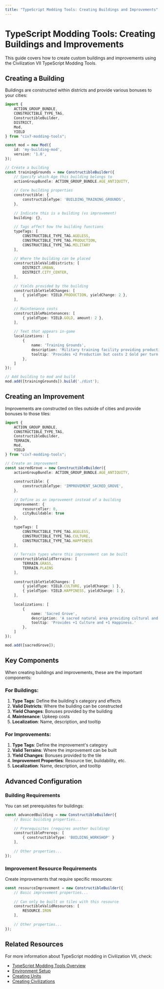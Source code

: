 ```yaml
---
title: "TypeScript Modding Tools: Creating Buildings and Improvements"
---
```


# TypeScript Modding Tools: Creating Buildings and Improvements

This guide covers how to create custom buildings and improvements using the Civilization VII TypeScript Modding Tools.

## Creating a Building

Buildings are constructed within districts and provide various bonuses to your cities:

``` typescript expandable icon="code" id="community-guides-typescript-howto-creating-buildings__d6dd88ad" tag="code-snippet"
import { 
    ACTION_GROUP_BUNDLE, 
    CONSTRUCTIBLE_TYPE_TAG, 
    ConstructibleBuilder, 
    DISTRICT, 
    Mod, 
    YIELD 
} from "civ7-modding-tools";

const mod = new Mod({
    id: 'my-building-mod',
    version: '1.0',
});

// Create a building
const trainingGrounds = new ConstructibleBuilder({
    // Specify which Age this building belongs to
    actionGroupBundle: ACTION_GROUP_BUNDLE.AGE_ANTIQUITY,
    
    // Core building properties
    constructible: {
        constructibleType: 'BUILDING_TRAINING_GROUNDS',
    },
    
    // Indicate this is a building (vs improvement)
    building: {},
    
    // Tags affect how the building functions
    typeTags: [
        CONSTRUCTIBLE_TYPE_TAG.AGELESS,
        CONSTRUCTIBLE_TYPE_TAG.PRODUCTION,
        CONSTRUCTIBLE_TYPE_TAG.MILITARY
    ],
    
    // Where the building can be placed
    constructibleValidDistricts: [
        DISTRICT.URBAN,
        DISTRICT.CITY_CENTER,
    ],
    
    // Yields provided by the building
    constructibleYieldChanges: [
        { yieldType: YIELD.PRODUCTION, yieldChange: 2 },
    ],
    
    // Maintenance costs
    constructibleMaintenances: [
        { yieldType: YIELD.GOLD, amount: 2 },
    ],
    
    // Text that appears in-game
    localizations: [
        { 
            name: 'Training Grounds', 
            description: 'Military training facility providing production bonuses.',
            tooltip: 'Provides +2 Production but costs 2 Gold per turn to maintain.'
        },
    ]
});

// Add building to mod and build
mod.add([trainingGrounds]).build('./dist');
```

## Creating an Improvement

Improvements are constructed on tiles outside of cities and provide bonuses to those tiles:

``` typescript expandable icon="code" id="community-guides-typescript-howto-creating-buildings__06ffc330" tag="code-snippet"
import { 
    ACTION_GROUP_BUNDLE, 
    CONSTRUCTIBLE_TYPE_TAG, 
    ConstructibleBuilder, 
    TERRAIN, 
    Mod, 
    YIELD 
} from "civ7-modding-tools";

// Create an improvement
const sacredGrove = new ConstructibleBuilder({
    actionGroupBundle: ACTION_GROUP_BUNDLE.AGE_ANTIQUITY,
    
    constructible: {
        constructibleType: 'IMPROVEMENT_SACRED_GROVE',
    },
    
    // Define as an improvement instead of a building
    improvement: {
        resourceTier: 0,
        cityBuildable: true
    },
    
    typeTags: [
        CONSTRUCTIBLE_TYPE_TAG.AGELESS,
        CONSTRUCTIBLE_TYPE_TAG.CULTURE,
        CONSTRUCTIBLE_TYPE_TAG.HAPPINESS
    ],
    
    // Terrain types where this improvement can be built
    constructibleValidTerrains: [
        TERRAIN.GRASS,
        TERRAIN.PLAINS
    ],
    
    constructibleYieldChanges: [
        { yieldType: YIELD.CULTURE, yieldChange: 1 },
        { yieldType: YIELD.HAPPINESS, yieldChange: 1 },
    ],
    
    localizations: [
        { 
            name: 'Sacred Grove', 
            description: 'A sacred natural area providing cultural and happiness benefits.',
            tooltip: 'Provides +1 Culture and +1 Happiness.'
        },
    ]
});

mod.add([sacredGrove]);
```

## Key Components

When creating buildings and improvements, these are the important components:

### For Buildings:

1. **Type Tags**: Define the building's category and effects
2. **Valid Districts**: Where the building can be constructed
3. **Yield Changes**: Bonuses provided by the building
4. **Maintenance**: Upkeep costs
5. **Localization**: Name, description, and tooltip

### For Improvements:

1. **Type Tags**: Define the improvement's category
2. **Valid Terrains**: Where the improvement can be built
3. **Yield Changes**: Bonuses provided to the tile
4. **Improvement Properties**: Resource tier, buildability, etc.
5. **Localization**: Name, description, and tooltip

## Advanced Configuration

### Building Requirements

You can set prerequisites for buildings:

``` typescript icon="code" id="community-guides-typescript-howto-creating-buildings__828d7a61" tag="code-snippet"
const advancedBuilding = new ConstructibleBuilder({
    // Basic building properties...
    
    // Prerequisites (requires another building)
    constructiblePrereqs: [
        { constructibleType: 'BUILDING_WORKSHOP' }
    ],
    
    // Other properties...
});
```

### Improvement Resource Requirements

Create improvements that require specific resources:

``` typescript icon="code" id="community-guides-typescript-howto-creating-buildings__e97030d7" tag="code-snippet"
const resourceImprovement = new ConstructibleBuilder({
    // Basic improvement properties...
    
    // Can only be built on tiles with this resource
    constructibleValidResources: [
        RESOURCE.IRON
    ],
    
    // Other properties...
});
```

## Related Resources

For more information about TypeScript modding in Civilization VII, check:
- [TypeScript Modding Tools Overview](/community/guides/typescript/typescript-overview)
- [Environment Setup](/community/guides/typescript/howto/environment-setup)
- [Creating Units](/community/guides/typescript/howto/creating-units)
- [Creating Civilizations](/community/guides/typescript/howto/creating-civilizations) 